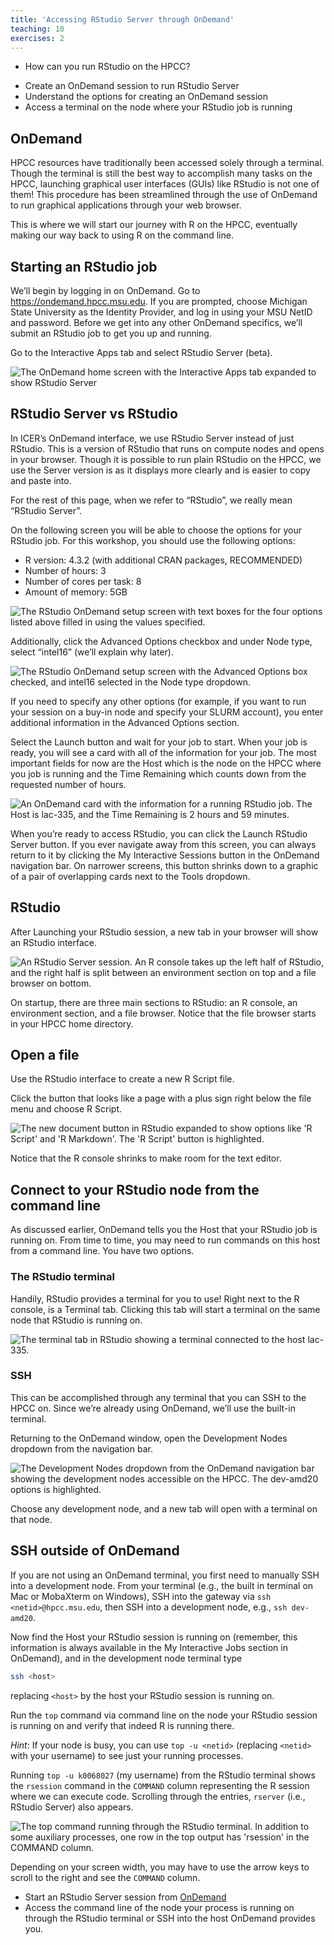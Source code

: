 ```yaml
---
title: 'Accessing RStudio Server through OnDemand'
teaching: 10
exercises: 2
---
```


:::::::::::::::::::::::::::::::::::::: questions 

- How can you run RStudio on the HPCC?

::::::::::::::::::::::::::::::::::::::::::::::::

::::::::::::::::::::::::::::::::::::: objectives

- Create an OnDemand session to run RStudio Server
- Understand the options for creating an OnDemand session
- Access a terminal on the node where your RStudio job is running

::::::::::::::::::::::::::::::::::::::::::::::::

## OnDemand

HPCC resources have traditionally been accessed solely through a terminal.
Though the terminal is still the best way to accomplish many tasks on the HPCC,
launching graphical user interfaces (GUIs) like RStudio is not one of them! This
procedure has been streamlined through the use of OnDemand to run graphical
applications through your web browser.

This is where we will start our journey with R on the HPCC, eventually making
our way back to using R on the command line.

## Starting an RStudio job

We'll begin by logging in on OnDemand. Go to
[https://ondemand.hpcc.msu.edu](https://ondemand.hpcc.msu.edu). If you are
prompted, choose Michigan State University as the Identity Provider, and log in
using your MSU NetID and password. Before we get into any other OnDemand
specifics, we'll submit an RStudio job to get you up and running.

Go to the Interactive Apps tab and select RStudio Server (beta).

![](fig/select-r-studio.png){alt='The OnDemand home screen with the Interactive Apps tab expanded to show RStudio Server'}

:::::::::::::::::::::: callout

## RStudio Server vs RStudio

In ICER's OnDemand interface, we use RStudio Server instead of just RStudio.
This is a version of RStudio that runs on compute nodes and opens in your
browser. Though it is possible to run plain RStudio on the HPCC, we use the
Server version is as it displays more clearly and is easier to copy and paste
into.

For the rest of this page, when we refer to "RStudio", we really mean "RStudio
Server".

::::::::::::::::::::::::::::::

On the following screen you will be able to choose the options for your RStudio
job. For this workshop, you should use the following options:

- R version: 4.3.2 (with additional CRAN packages, RECOMMENDED)
- Number of hours: 3
- Number of cores per task: 8
- Amount of memory: 5GB

![](fig/rstudio-server-ondemand-options.png){alt='The RStudio OnDemand setup screen with text boxes for the four options listed above filled in using the values specified.'}

Additionally, click the Advanced Options checkbox and under Node type,
select "intel16" (we'll explain why later).

![](fig/rstudio-node-selection.png){alt='The RStudio OnDemand setup screen with the Advanced Options box checked, and intel16 selected in the Node type dropdown.'}

If you need to specify any other options (for example, if you want to run your
session on a buy-in node and specify your SLURM account), you enter additional
information in the Advanced Options section.

Select the Launch button and wait for your job to start. When your job is ready,
you will see a card with all of the information for your job. The most important
fields for now are the Host which is the node on the HPCC where you job is
running and the Time Remaining which counts down from the requested number of
hours.

![](fig/running-rstudio-server-job.png){alt="An OnDemand card with the information for a running RStudio job. The Host is lac-335, and the Time Remaining is 2 hours and 59 minutes."}

When you're ready to access RStudio, you can click the Launch RStudio Server
button. If you ever navigate away from this screen, you can always return to it
by clicking the My Interactive Sessions button in the OnDemand navigation bar.
On narrower screens, this button shrinks down to a graphic of a pair of
overlapping cards next to the Tools dropdown.

## RStudio

After Launching your RStudio session, a new tab in your browser will show an
RStudio interface.

![](fig/rstudio-server-interface.png){alt="An RStudio Server session. An R console takes up the left half of RStudio, and the right half is split between an environment section on top and a file browser on bottom."}

On startup, there are three main sections to RStudio: an R console, an
environment section, and a file browser. Notice that the file browser starts in
your HPCC home directory.

::::::::::::::::::::::::::::::::::::: challenge 

## Open a file

Use the RStudio interface to create a new R Script file.

:::::::::::::::::::::::: solution 

Click the button that looks like a page with a plus sign right below the file menu and choose R Script.

![](fig/rstudio-new-rscript.png){alt="The new document button in RStudio expanded to show options like 'R Script' and 'R Markdown'. The 'R Script' button is highlighted."}

Notice that the R console shrinks to make room for the text editor.

:::::::::::::::::::::::::::::::::


::::::::::::::::::::::::::::::::::::::::::::::::

## Connect to your RStudio node from the command line

As discussed earlier, OnDemand tells you the Host that your RStudio job is
running on. From time to time, you may need to run commands on this host from a
command line. You have two options.

### The RStudio terminal

Handily, RStudio provides a terminal for you to use! Right next to the R
console, is a Terminal tab. Clicking this tab will start a terminal on the same
node that RStudio is running on.

![](fig/rstudio-terminal.png){alt="The terminal tab in RStudio showing a terminal connected to the host lac-335."}


### SSH

This can be accomplished through any terminal that you can SSH to the HPCC on.
Since we're already using OnDemand, we'll use the built-in terminal.

Returning to the OnDemand window, open the Development Nodes dropdown from the
navigation bar.

![](fig/ondemand-dev-nodes-dropdown.png){alt="The Development Nodes dropdown from the OnDemand navigation bar showing the development nodes accessible on the HPCC. The dev-amd20 options is highlighted."}

Choose any development node, and a new tab will open with a terminal on that
node.

:::::::::::::::::::::::::: callout

## SSH outside of OnDemand

If you are not using an OnDemand terminal, you first need to manually SSH into a
development node. From your terminal (e.g., the built in terminal on Mac or
MobaXterm on Windows), SSH into the gateway via `ssh <netid>@hpcc.msu.edu`, then
SSH into a development node, e.g., `ssh dev-amd20`.

::::::::::::::::::::::::::::::::::

Now find the Host your RStudio session is running on (remember, this information is always available in the My Interactive Jobs section in OnDemand), and in the development node terminal type 

```bash
ssh <host>
```

replacing `<host>` by the host your RStudio session is running on.

::::::::::::::::::::::::::::::::::: challenge

Run the `top` command via command line on the node your RStudio session is running on and verify that indeed R is running there.

*Hint*: If your node is busy, you can use `top -u <netid>` (replacing `<netid>` with your username) to see just your running processes.

::::::::::::::::::::::::::: solution

Running `top -u k0068027` (my username) from the RStudio terminal shows the
`rsession` command in the `COMMAND` column representing the R session where we
can execute code. Scrolling through the entries, `rserver` (i.e., RStudio
Server) also appears.

![](fig/rstudio-top.png){alt="The top command running through the RStudio terminal. In addition to some auxiliary processes, one row in the top output has 'rsession' in the COMMAND column."}

Depending on your screen width, you may have to use the arrow keys to scroll to
the right and see the `COMMAND` column.

::::::::::::::::::::::::::::::::::::

:::::::::::::::::::::::::::::::::::::::::::::

::::::::::::::::::::::::::::::::::::: keypoints 

- Start an RStudio Server session from [OnDemand](https://ondemand.hpcc.msu.edu)
- Access the command line of the node your process is running on through the RStudio terminal or SSH into the host OnDemand provides you.

::::::::::::::::::::::::::::::::::::::::::::::::

